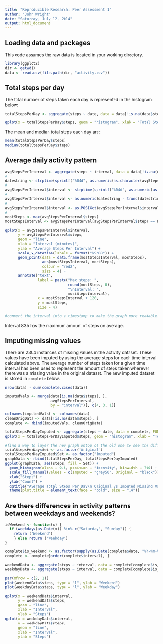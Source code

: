 ```yaml
---
title: "Reproducible Research: Peer Assessment 1"
author: "John Wright"
date: "Saturday, July 12, 2014"
output: html_document
---
```


## Loading data and packages
This code assumes the raw data is located in your working directory.
```r
library(ggplot2)
dir <- getwd()
data <- read.csv(file.path(dir, "activity.csv"))
```

## Total steps per day
The total number of steps taken each day is represented in the histogram below:
```r
totalStepsPerDay <- aggregate(steps ~ date, data = data[!is.na(data$steps), ], FUN = sum)

qplot(x = totalStepsPerDay$steps, geom = "histogram", xlab = "Total Steps", ylab = "Count", bindwidth = 700, main = "Total Number of Steps Taken Each Day")
```

The mean and median total steps each day are:
```r
mean(totalStepsPerDay$steps)
median(totalStepsPerDay$steps)
```

## Average daily activity pattern
```r
avgStepsPerInterval <- aggregate(steps ~ interval, data = data[!is.na(data$steps), ], FUN = mean)
#
datestring <- strptime(sprintf("%04d", as.numeric(as.character(avgStepsPerInterval$interval))), "%H%M")
#
avgStepsPerInterval$interval <- strptime(sprintf("%04d", as.numeric(as.character(avgStepsPerInterval$interval))), "%H%M")
#
avgStepsPerInterval$interval <- as.numeric(datestring - trunc(datestring, "days"))
#
avgStepsPerInterval$interval <- as.POSIXct(avgStepsPerInterval$interval)
#
mostSteps <- max(avgStepsPerInterval$steps)
mostStepsInterval <- avgStepsPerInterval[avgStepsPerInterval$steps == mostSteps, 1]

qplot(x = avgStepsPerInterval$interval, 
      y = avgStepsPerInterval$steps, 
      geom = "line", 
      xlab = "Interval (minutes)",
      ylab = "Average Steps Per Interval") + 
      scale_x_datetime(labels = format("%S:00")) + 
      geom_point(data = data.frame(mostStepsInterval, mostSteps), 
                 aes(mostStepsInterval, mostSteps), 
                 colour = "red2", 
                 size = 4) + 
      annotate("text", 
               label = paste("Max steps: ", 
                             round(mostSteps, 0), 
                             "\nInterval: ",
                             mostStepsInterval), 
               x = mostStepsInterval + 120, 
               y = mostSteps, 
               size = 4)

#convert the interval into a timestamp to make the graph more readable.
```
Interval 835 has the maximum amount of steps on average.


## Imputing missing values
There are 2304 instances of missing values in the activity dataset. These values have been imputed by using the average steps for each time interval calculated above. The average number of steps taken for a given time interval has been used to represent the amount of steps taken wherever there was a missing value in the original dataset. The new imputed dataset is stored in `complete` below.

```r
nrow(data) - sum(complete.cases(data))

imputedVals <- merge(data[is.na(data$steps), ], 
                     avgStepsPerInterval, 
                     by = "interval")[, c(4, 3, 1)]

colnames(imputedVals) <- colnames(data)
cleanOrigData <- data[!is.na(data$steps), ]
complete <- rbind(imputedVals, cleanOrigData)

totalStepsPerDayImputed <- aggregate(steps ~ date, data = complete, FUN = sum)
qplot(x = totalStepsPerDayImputed$steps, geom = "histogram", xlab = "Total Steps", ylab = "Count", binwidth = 700, main = "Total Number of Steps Taken Each Day")

#find a way to layer the new graph ontop of the old one to see the difference
totalStepsPerDay$Set <- as.factor("Original")
totalStepsPerDayImputed$Set <- as.factor("Imputed")
graphData <- rbind(totalStepsPerDay, totalStepsPerDayImputed)
ggplot(graphData, aes(steps, fill = Set)) + 
  geom_histogram(alpha = 0.5, position = "identity", binwidth = 700) + 
  scale_fill_manual(values = c(Imputed = "grey50", Original = "black")) +
  xlab("Steps") +
  ylab("Count") +
  ggtitle("Average Total Steps Per Day\n Original vs Imputed Missing Values") +
  theme(plot.title = element_text(face = "bold", size = "14"))
```


## Are there differences in activity patterns between weekdays and weekends?
```r
isWeekend <- function(x) {
  if (weekdays(as.Date(x)) %in% c("Saturday", "Sunday")) {
    return ("Weekend")
    } else return ("Weekday")
}

complete$is_weekend <- as.factor(sapply(as.Date(complete$date, "%Y-%m-%d"), FUN = isWeekend))
complete <- complete[order(complete$interval), ]

weekendData <- aggregate(steps ~ interval, data = complete[complete$is_weekend == "Weekend", ], FUN = mean)
weekdayData <- aggregate(steps ~ interval, data = complete[complete$is_weekend == "Weekday", ], FUN = mean)

par(mfrow = c(2, 1))
plot(weekendData$steps, type = "l", ylab = "Weekend")
plot(weekdayData$steps, type = "l", ylab = "Weekday")

qplot(x = weekendData$interval,
      y = weekendData$steps,
      geom = "line",
      xlab = "Interval",
      ylab = "Steps")
qplot(x = weekdayData$interval,
      y = weekdayData$steps,
      geom = "line",
      xlab = "Interval",
      ylab = "Steps")
```

